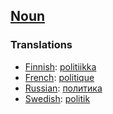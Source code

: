==[[Noun]]==

===Translations===
*[[Finnish]]: [[politiikka]]
*[[French]]: [[politique]]
*[[Russian]]: [[политика]]
*[[Swedish]]: [[politik]]